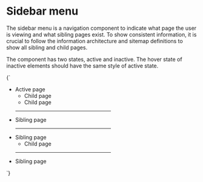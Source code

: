 
<Meta title="Navigation/Sidebar menu" />

# Sidebar menu

The sidebar menu is a navigation component to indicate what page the user is
viewing and what sibling pages exist. To show consistent information, it is
crucial to follow the information architecture and sitemap definitions to show
all sibling and child pages.

The component has two states, active and inactive. The hover state of inactive
elements should have the same style of active state.

<Preview>
  <Story name="Default" parameters={{
    design: figmaConfig('6990%3A11')
  }}>{`
    <style>
      .sidebar-container {
        max-width: 276px;
      }
    </style>
    <div class="sidebar-container">
      <aside class="menu sidebar-menu">
        <ul class="menu-list">
          <li>
            <a class="is-active link">Active page</a>
            <ul>
              <li><a class="link"><i class="icon circle-filled"></i>Child page</a></li>
              <li><a class="link"><i class="icon circle-filled"></i>Child page</a></li>
            </ul>
          </li>
          <hr class="divider">
          <li>
            <a class="link">Sibling page</a>
          </li>
          <hr class="divider">
          <li>
            <a class="link">Sibling page</a>
            <ul>
              <li><a class="link"><i class="icon circle-filled"></i>Child page</a></li>
            </ul>
          </li>
          <hr class="divider">
          <li>
            <a class="link">Sibling page</a>
          </li>
        </ul>
      </aside>
    </div>
  `}</Story>
</Preview>
